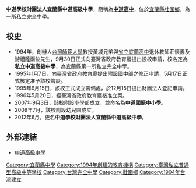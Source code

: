 {{Notability Unreferenced|time=2021-08-18T09:34:43+00:00}}
{{Infobox School
|name           =中道學校財團法人宜蘭縣中道高級中學
|other_name     =Chung Dau High School
|image          =[[檔案:宜蘭縣私立中道高級中學校徽.jpg|200px]]
|motto          =中、誠、知、行
|established    =1994
|type           =私立完全中學
|legal_person   =中道學校財團法人
|principal      =李偉敬
|address        =[[宜蘭縣|宜蘭縣]][[壯圍鄉|壯圍鄉]]中央路三段312巷7號
|website        =[http://www.cdsh.ilc.edu.tw/  http://www.cdsh.ilc.edu.tw/]
}}
'''中道學校財團法人宜蘭縣中道高級中學'''，簡稱為'''[[中道高中|中道高中]]'''，位於[[宜蘭縣|宜蘭縣]][[壯圍鄉|壯圍鄉]]，為一所私立完全中學。

==校史==
*1994年，創辦人[[台灣師範大學|台灣師範大學]]教授黃城兄弟與[[省立宜蘭高中|省立宜蘭高中]]退休教師莊懷義及游禮陸兩位先生，9月30日正式向臺灣省政府教育廳提出設校申請，校名定為'''私立中道高級中學'''，為宜蘭縣第一所私立完全中學。
*1995年1月7日，向臺灣省政府教育廳提出附設國中部之修正申請，5月17日正式核定准予該校籌設。
*1995年6月15日，該校正式成立籌備處，於12月15日提出財團法人登記申請。
*1996年5月20日，經臺灣省政府教育廳核准立案。
*2007年9月3日，該校附設小學部成立，並命名為'''中道國際中小學'''。
*2009年7月，該校附設幼兒園成立。
*2012年6月，更名'''中道學校財團法人宜蘭縣中道高級中學'''。

== 外部連結 ==
* [http://www.cdsh.ilc.edu.tw/ 中道高級中學] {{Wayback|url=http://www.cdsh.ilc.edu.tw/ |date=20071001201245 }}{{zh-tw}}
{{宜蘭縣高級中等學校}}

[[Category:宜蘭縣中學|Category:宜蘭縣中學]]
[[Category:1994年創建的教育機構|Category:1994年創建的教育機構]]
[[Category:臺灣私立普通型高級中等學校|Category:臺灣私立普通型高級中等學校]]
[[Category:台灣完全中學|Category:台灣完全中學]]
[[Category:壯圍鄉|Category:壯圍鄉]]
[[Category:1994年台灣建立|Category:1994年台灣建立]]